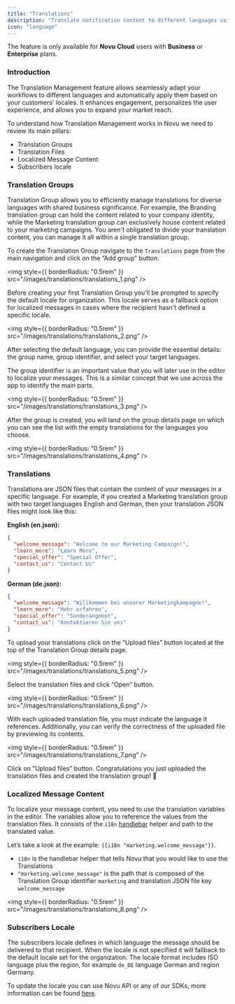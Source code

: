 ```yaml
---
title: "Translations"
description: "Translate notification content to different languages using i18n."
icon: "language"
---
```


<Info>The feature is only available for **Novu Cloud** users with **Business** or **Enterprise** plans.</Info>

### Introduction

The Translation Management feature allows seamlessly adapt your workflows to different languages and automatically apply them based on your customers' locales. It enhances engagement, personalizes the user experience, and allows you to expand your market reach.

To understand how Translation Management works in Novu we need to review its main pillars:

- Translation Groups
- Translation Files
- Localized Message Content
- Subscribers locale

### Translation Groups

Translation Group allows you to efficiently manage translations for diverse languages with shared business significance. For example, the Branding translation group can hold the content related to your company identity, while the Marketing translation group can exclusively house content related to your marketing campaigns. You aren't obligated to divide your translation content, you can manage it all within a single translation group.

To create the Translation Group navigate to the `Translations` page from the main navigation and click on the “Add group” button.

<img style={{ borderRadius: "0.5rem" }} src="/images/translations/translations_1.png" />

Before creating your first Translation Group you'll be prompted to specify the default locale for organization. This locale serves as a fallback option for localized messages in cases where the recipient hasn't defined a specific locale.

<img style={{ borderRadius: "0.5rem" }} src="/images/translations/translations_2.png" />

After selecting the default language, you can provide the essential details: the group name, group identifier, and select your target languages.

The group identifier is an important value that you will later use in the editor to localize your messages. This is a similar concept that we use across the app to identify the main parts.

<img style={{ borderRadius: "0.5rem" }} src="/images/translations/translations_3.png" />

After the group is created, you will land on the group details page on which you can see the list with the empty translations for the languages you choose.

<img style={{ borderRadius: "0.5rem" }} src="/images/translations/translations_4.png" />

### Translations

Translations are JSON files that contain the content of your messages in a specific language. For example, if you created a Marketing translation group with two target languages English and German, then your translation JSON files might look like this:

**English (en.json):**

```json
{
  "welcome_message": "Welcome to our Marketing Campaign!",
  "learn_more": "Learn More",
  "special_offer": "Special Offer",
  "contact_us": "Contact Us"
}
```

**German (de.json):**

```json
{
  "welcome_message": "Willkommen bei unserer Marketingkampagne!",
  "learn_more": "Mehr erfahren",
  "special_offer": "Sonderangebot",
  "contact_us": "Kontaktieren Sie uns"
}
```

To upload your translations click on the “Upload files” button located at the top of the Translation Group details page.

<img style={{ borderRadius: "0.5rem" }} src="/images/translations/translations_5.png" />

Select the translation files and click “Open” button.

<img style={{ borderRadius: "0.5rem" }} src="/images/translations/translations_6.png" />

With each uploaded translation file, you must indicate the language it references. Additionally, you can verify the correctness of the uploaded file by previewing its contents.

<img style={{ borderRadius: "0.5rem" }} src="/images/translations/translations_7.png" />

Click on “Upload files” button. Congratulations you just uploaded the translation files and created the translation group! 🎉

### Localized Message Content

To localize your message content, you need to use the translation variables in the editor. The variables allow you to reference the values from the translation files. It consists of the `i18n` [handlebar](https://docs.novu.co/content-creation-design/handlebars-helpers) helper and path to the translated value.

Let’s take a look at the example: `{{i18n "marketing.welcome_message"}}`.

- `i18n` is the handlebar helper that tells Novu that you would like to use the Translations
- `"marketing.welcome_message"` is the path that is composed of the Translation Group identifier `marketing` and translation JSON file key `welcome_message`

<img style={{ borderRadius: "0.5rem" }} src="/images/translations/translations_8.png" />

### Subscribers Locale

The subscribers locale defines in which language the message should be delivered to that recipient. When the locale is not specified it will fallback to the default locale set for the organization. The locale format includes ISO language plus the region, for example `de_DE` language German and region Germany.

To update the locale you can use Novu API or any of our SDKs, more information can be found [here](https://docs.novu.co/subscribers/subscribers).
